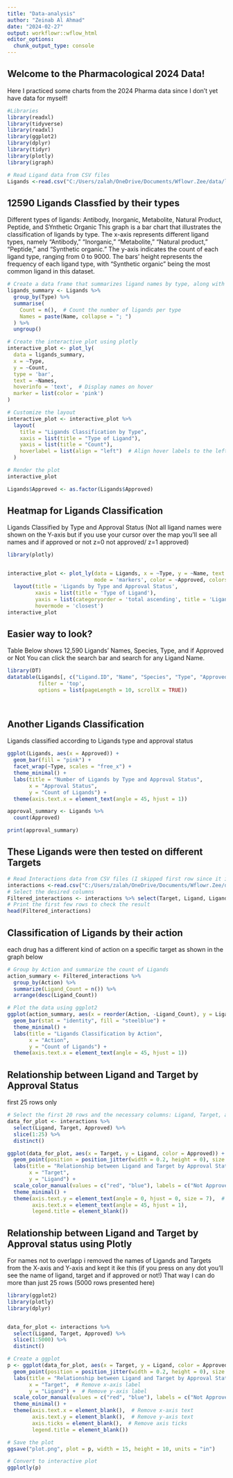 ```yaml
---
title: "Data-analysis"
author: "Zeinab Al Ahmad"
date: "2024-02-27"
output: workflowr::wflow_html
editor_options:
  chunk_output_type: console
---
```

## Welcome to the Pharmacological 2024 Data!
Here I practiced some charts from the 2024 Pharma data since I don't yet have data for myself!


```r
#Libraries 
library(readxl)
library(tidyverse) 
library(readxl) 
library(ggplot2)
library(dplyr)
library(tidyr)
library(plotly)
library(igraph)

```


```r
# Read Ligand data from CSV files
Ligands <-read.csv("C:/Users/zalah/OneDrive/Documents/Wflowr.Zee/data/ligands.csv")
```

## 12590 Ligands Classfied by their types 
Different types of ligands: Antibody, Inorganic, Metabolite, Natural Product, Peptide, and SYnthetic Organic 
This graph is a bar chart that illustrates the classification of ligands by type.
The x-axis represents different ligand types, namely "Antibody," "Inorganic," "Metabolite," "Natural product," "Peptide," and "Synthetic organic." 
The y-axis indicates the count of each ligand type, ranging from 0 to 9000. 
The bars' height represents the frequency of each ligand type, with "Synthetic organic" being the most common ligand in this dataset.

```r
# Create a data frame that summarizes ligand names by type, along with the count
ligands_summary <- Ligands %>%
  group_by(Type) %>%
  summarise(
    Count = n(),  # Count the number of ligands per type
    Names = paste(Name, collapse = "; ")  
  ) %>%
  ungroup()  

# Create the interactive plot using plotly
interactive_plot <- plot_ly(
  data = ligands_summary,
  x = ~Type,
  y = ~Count,
  type = 'bar',
  text = ~Names,
  hoverinfo = 'text',  # Display names on hover
  marker = list(color = 'pink')
)

# Customize the layout
interactive_plot <- interactive_plot %>%
  layout(
    title = "Ligands Classification by Type",
    xaxis = list(title = "Type of Ligand"),
    yaxis = list(title = "Count"),
    hoverlabel = list(align = "left")  # Align hover labels to the left
  )

# Render the plot
interactive_plot
```



```r

Ligands$Approved <- as.factor(Ligands$Approved)


```

## Heatmap for Ligands Classification
Ligands Classified by Type and Approval Status
(Not all ligand names were shown on the Y-axis but if you use your cursor over the map you'll see all names and if approved or not z=0 not approved/ z=1 approved)

```r
library(plotly)


interactive_plot <- plot_ly(data = Ligands, x = ~Type, y = ~Name, text = ~Approved,
                            mode = 'markers', color = ~Approved, colors = c('red', 'green')) %>%
  layout(title = 'Ligands by Type and Approval Status',
         xaxis = list(title = 'Type of Ligand'),
         yaxis = list(categoryorder = 'total ascending', title = 'Ligand Name'),
         hovermode = 'closest')
interactive_plot
```

## Easier way to look?
Table Below shows 12,590 Ligands' Names, Species, Type, and if Approved or Not
You can click the search bar and search for any Ligand Name.

```r

library(DT)
datatable(Ligands[, c("Ligand.ID", "Name", "Species", "Type", "Approved")], 
          filter = 'top', 
          options = list(pageLength = 10, scrollX = TRUE))

 
```

## Another Ligands Classification 
Ligands classified according to Ligands type and approval status 

```r
ggplot(Ligands, aes(x = Approved)) +
  geom_bar(fill = "pink") +
  facet_wrap(~Type, scales = "free_x") +
  theme_minimal() +
  labs(title = "Number of Ligands by Type and Approval Status", 
       x = "Approval Status", 
       y = "Count of Ligands") +
  theme(axis.text.x = element_text(angle = 45, hjust = 1))


```

```r
approval_summary <- Ligands %>%
  count(Approved)

print(approval_summary)
```


## These Ligands were then tested on different Targets

```r
# Read Interactions data from CSV files (I skipped first row since it is empty)
interactions <-read.csv("C:/Users/zalah/OneDrive/Documents/Wflowr.Zee/data/interactions.csv", skip = 1)
# Select the desired columns
Filtered_interactions <- interactions %>% select(Target, Ligand, Ligand.Type, Approved, Action, Target.Species)
# Print the first few rows to check the result
head(Filtered_interactions)
```

## Classification of Ligands by their action
each drug has a different kind of action on a specific target as shown in the graph below

```r
# Group by Action and summarize the count of Ligands
action_summary <- Filtered_interactions %>%
  group_by(Action) %>%
  summarize(Ligand_Count = n()) %>%
  arrange(desc(Ligand_Count))

# Plot the data using ggplot2
ggplot(action_summary, aes(x = reorder(Action, -Ligand_Count), y = Ligand_Count)) +
  geom_bar(stat = "identity", fill = "steelblue") +
  theme_minimal() +
  labs(title = "Ligands Classification by Action",
       x = "Action",
       y = "Count of Ligands") +
  theme(axis.text.x = element_text(angle = 45, hjust = 1))
```






## Relationship between Ligand and Target by Approval Status
first 25 rows only

```r
# Select the first 20 rows and the necessary columns: Ligand, Target, and Approved
data_for_plot <- interactions %>%
  select(Ligand, Target, Approved) %>%
  slice(1:25) %>%
  distinct()

ggplot(data_for_plot, aes(x = Target, y = Ligand, color = Approved)) +
  geom_point(position = position_jitter(width = 0.2, height = 0), size = 1) +
  labs(title = "Relationship between Ligand and Target by Approval Status",
       x = "Target",
       y = "Ligand") +
  scale_color_manual(values = c("red", "blue"), labels = c("Not Approved", "Approved")) +
  theme_minimal() +
  theme(axis.text.y = element_text(angle = 0, hjust = 0, size = 7),  # Rotate y-axis labels and adjust size
        axis.text.x = element_text(angle = 45, hjust = 1),
        legend.title = element_blank())

```


## Relationship between Ligand and Target by Approval status using Plotly
For names not to overlapp i removed the names of Ligands and Targets from the X-axis and Y-axis and kept it ike this (if you press on any dot you'll see the name of ligand, target and if approved or not!) That way I can do more than just 25 rows (5000 rows presented here)


```r
library(ggplot2)
library(plotly)
library(dplyr)


data_for_plot <- interactions %>%
  select(Ligand, Target, Approved) %>%
  slice(1:5000) %>%
  distinct()

# Create a ggplot
p <- ggplot(data_for_plot, aes(x = Target, y = Ligand, color = Approved)) +
  geom_point(position = position_jitter(width = 0.2, height = 0), size = 0.5) +
  labs(title = "Relationship between Ligand and Target by Approval Status",
       x = "Target",  # Remove x-axis label
       y = "Ligand") +  # Remove y-axis label
  scale_color_manual(values = c("red", "blue"), labels = c("Not Approved", "Approved")) +
  theme_minimal() +
  theme(axis.text.x = element_blank(),  # Remove x-axis text
        axis.text.y = element_blank(),  # Remove y-axis text
        axis.ticks = element_blank(),  # Remove axis ticks
        legend.title = element_blank())

# Save the plot
ggsave("plot.png", plot = p, width = 15, height = 10, units = "in")

# Convert to interactive plot
ggplotly(p)


```









